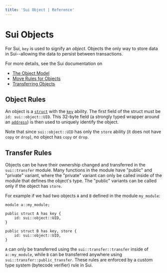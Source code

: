 ```yaml
---
title: 'Sui Object | Reference'
---
```


# Sui Objects

For Sui, `key` is used to signify an _object_. Objects the only way to store data in Sui--allowing
the data to persist between transactions.

For more details, see the Sui documentation on

- [The Object Model](https://docs.sui.io/concepts/object-model)
- [Move Rules for Objects](https://docs.sui.io/concepts/sui-move-concepts#global-unique)
- [Transferring Objects](https://docs.sui.io/concepts/transfers)

## Object Rules

An object is a [`struct`](../structs) with the [`key`](../abilities#key) ability. The first
field of the struct must be `id: sui::object::UID`. This 32-byte field (a strongly typed wrapper
around an [`address`](../primitive-types/address)) is then used to uniquely identify the object.

Note that since `sui::object::UID` has only the `store` ability (it does not have `copy` or `drop`),
no object has `copy` or `drop`.

## Transfer Rules

Objects can be have their ownership changed and transferred in the `sui::transfer` module. Many
functions in the module have "public" and "private" variant, where the "private" variant can only be
called inside of the module that defines the object's type. The "public" variants can be called only
if the object has `store`.

For example if we had two objects `A` and `B` defined in the module `my_module`:

```move
module a::my_module;

public struct A has key {
    id: sui::object::UID,
}

public struct B has key, store {
    id: sui::object::UID,
}
```

`A` can only be transferred using the `sui::transfer::transfer` inside of `a::my_module`, while `B`
can be transferred anywhere using `sui::transfer::public_transfer`. These rules are enforced by a
custom type system (bytecode verifier) rule in Sui.
